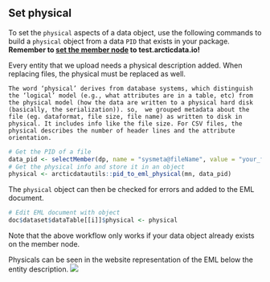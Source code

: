 ## Set physical

To set the `physical` aspects of a data object, use the following commands to build a `physical` object from a data `PID` that exists in your package. **Remember to <a href = 'https://nceas.github.io/datateam-training/reference/set-dataone-nodes.html' target='_blank'>set the member node</a> to test.arcticdata.io!**

Every entity that we upload needs a physical description added. When replacing files, the physical must be replaced as well.

```block
The word ‘physical’ derives from database systems, which distinguish the ‘logical’ model (e.g., what attributes are in a table, etc) from the physical model (how the data are written to a physical hard disk (basically, the serialization)). so,  we grouped metadata about the file (eg. dataformat, file size, file name) as written to disk in physical. It includes info like the file size. For CSV files, the physical describes the number of header lines and the attribute orientation.
```

```r
# Get the PID of a file
data_pid <- selectMember(dp, name = "sysmeta@fileName", value = "your_file_name.csv")
# Get the physical info and store it in an object
physical <- arcticdatautils::pid_to_eml_physical(mn, data_pid)
```

The `physical` object can then be checked for errors and added to the EML document.
```r
# Edit EML document with object
doc$dataset$dataTable[[i]]$physical <- physical
```

Note that the above workflow only works if your data object already exists on the member node.

Physicals can be seen in the website representation of the EML below the entity description.
![](../images/physical_screenshot.png)


